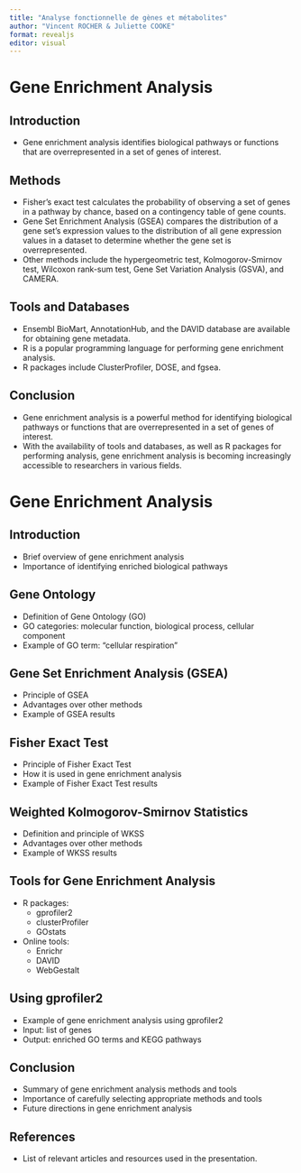```yaml
---
title: "Analyse fonctionnelle de gènes et métabolites"
author: "Vincent ROCHER & Juliette COOKE"
format: revealjs
editor: visual
---
```


# Gene Enrichment Analysis

## Introduction

-   Gene enrichment analysis identifies biological pathways or functions that are overrepresented in a set of genes of interest.

## Methods

-   Fisher's exact test calculates the probability of observing a set of genes in a pathway by chance, based on a contingency table of gene counts.
-   Gene Set Enrichment Analysis (GSEA) compares the distribution of a gene set's expression values to the distribution of all gene expression values in a dataset to determine whether the gene set is overrepresented.
-   Other methods include the hypergeometric test, Kolmogorov-Smirnov test, Wilcoxon rank-sum test, Gene Set Variation Analysis (GSVA), and CAMERA.

## Tools and Databases

-   Ensembl BioMart, AnnotationHub, and the DAVID database are available for obtaining gene metadata.
-   R is a popular programming language for performing gene enrichment analysis.
-   R packages include ClusterProfiler, DOSE, and fgsea.

## Conclusion

-   Gene enrichment analysis is a powerful method for identifying biological pathways or functions that are overrepresented in a set of genes of interest.
-   With the availability of tools and databases, as well as R packages for performing analysis, gene enrichment analysis is becoming increasingly accessible to researchers in various fields.

# Gene Enrichment Analysis

## Introduction

-   Brief overview of gene enrichment analysis
-   Importance of identifying enriched biological pathways

## Gene Ontology

-   Definition of Gene Ontology (GO)
-   GO categories: molecular function, biological process, cellular component
-   Example of GO term: "cellular respiration"

## Gene Set Enrichment Analysis (GSEA)

-   Principle of GSEA
-   Advantages over other methods
-   Example of GSEA results

## Fisher Exact Test

-   Principle of Fisher Exact Test
-   How it is used in gene enrichment analysis
-   Example of Fisher Exact Test results

## Weighted Kolmogorov-Smirnov Statistics

-   Definition and principle of WKSS
-   Advantages over other methods
-   Example of WKSS results

## Tools for Gene Enrichment Analysis

-   R packages:
    -   gprofiler2
    -   clusterProfiler
    -   GOstats
-   Online tools:
    -   Enrichr
    -   DAVID
    -   WebGestalt

## Using gprofiler2

-   Example of gene enrichment analysis using gprofiler2
-   Input: list of genes
-   Output: enriched GO terms and KEGG pathways

## Conclusion

-   Summary of gene enrichment analysis methods and tools
-   Importance of carefully selecting appropriate methods and tools
-   Future directions in gene enrichment analysis

## References

-   List of relevant articles and resources used in the presentation.
